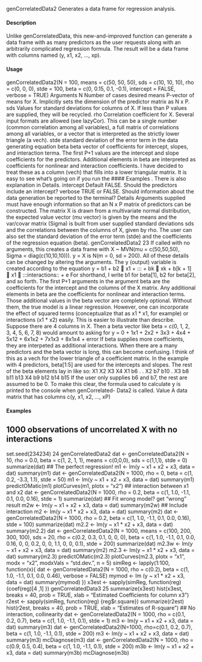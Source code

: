 genCorrelatedData2 Generates a data frame for regression analysis.

#### Description

Unlike genCorrelatedData, this new-and-improved function can generate a data frame with as
many predictors as the user requests along with an arbitrarily complicated regression formula. The
result will be a data frame with columns named (y, x1, x2, ..., xp).

#### Usage

genCorrelatedData2(N = 100, means = c(50, 50, 50), sds = c(10, 10, 10),
rho = c(0, 0, 0), stde = 100, beta = c(0, 0.15, 0.1, -0.1),
intercept = FALSE, verbose = TRUE)
Arguments
N Number of cases desired
means P-vector of means for X. Implicitly sets the dimension of the predictor matrix as
N x P.
sds Values for standard deviations for columns of X. If less than P values are supplied,
they will be recycled.
rho Correlation coefficient for X. Several input formats are allowed (see lazyCor).
This can be a single number (common correlation among all variables), a full
matrix of correlations among all variables, or a vector that is interpreted as the
strictly lower triangle (a vech).
stde standard deviation of the error term in the data generating equation
beta beta vector of coefficients for intercept, slopes, and interaction terma. The first
P+1 values are the intercept and slope coefficients for the predictors. Additional
elements in beta are interpreted as coefficients for nonlinear and interaction coefficients.
I have decided to treat these as a column (vech) that fills into a lower
triangular matrix. It is easy to see what’s going on if you run the 
#### Examples
.
There is also explanation in Details.
intercept Default FALSE. Should the predictors include an intercept?
verbose TRUE or FALSE. Should information about the data generation be reported to
the terminal?
Details
Arguments supplied must have enough information so that an N x P matrix of predictors can be
constructed. The matrix X is drawn from a multivariate normal distribution, the expected value
vector (mu vector) is given by the means and the var/covar matrix (Sigma) is built from user supplied
standard deviations sds and the correlations between the columns of X, given by rho. The user can
also set the standard deviation of the error term (stde) and the coefficients of the regression equation
(beta).
genCorrelatedData2 23
If called with no arguments, this creates a data frame with X ~ MVN(mu = c(50,50,50), Sigma =
diag(c(10,10,10))). y = X is N(m = 0, sd = 200). All of these details can be changed by altering the
arguments.
The y (output) variable is created according to the equation
y = b1 + b2  x1 + ::: + bk  xk + b[k + 1]  x1  :::interactions:: + e
For shorthand, I write b1 for beta[1], b2 for beta[2], and so forth.
The first P+1 arguments in the argument beta are the coefficients for the intercept and the columns
of the X matrix. Any additional elements in beta are the coefficients for nonlinear and interaction
terms.
Those additional values in the beta vector are completely optional. Without them, the true model
is a linear regression. However, one can incorporate the effect of squared terms (conceptualize that
as x1 * x1, for example) or interactions (x1 * x2) easily. This is easier to illustrate than describe.
Suppose there are 4 columns in X. Then a beta vector like beta = c(0, 1, 2, 3, 4, 5, 6, 7, 8) would
amount to asking for
y = 0 + 1x1 + 2x2 + 3x3 + 4x4 + 5x12 + 6x1x2 + 7x1x3 + 8x1x4 + error
If beta supplies more coefficients, they are interpeted as additional interactions.
When there are a many predictors and the beta vector is long, this can become confusing. I think
of this as a vech for the lower triangle of a coefficient matrix. In the example with 4 predictors,
beta[1:5] are used for the intercepts and slopes. The rest of the beta elements lay in like so:
X1 X2 X3 X4
X1 b6 . .
X2 b7 b10 .
X3 b8 b11 b13
X4 b9 b12 b14 b15
If the user only supplies b6 and b7, the rest are assumed to be 0.
To make this clear, the formula used to calculate y is printed to the console when genCorrelated-
Data2 is called.
Value
A data matrix that has columns c(y, x1, x2, ..., xP)

#### Examples

## 1000 observations of uncorrelated X with no interactions
set.seed(234234)
24 genCorrelatedData2
dat <- genCorrelatedData2(N = 10, rho = 0.0, beta = c(1, 2, 1, 1),
means = c(0,0,0), sds = c(1,1,1), stde = 0)
summarize(dat)
## The perfect regression!
m1 <- lm(y ~ x1 + x2 + x3, data = dat)
summary(m1)
dat <- genCorrelatedData2(N = 1000, rho = 0,
beta = c(1, 0.2, -3.3, 1.1), stde = 50)
m1 <- lm(y ~ x1 + x2 + x3, data = dat)
summary(m1)
predictOMatic(m1)
plotCurves(m1, plotx = "x2")
## interaction between x1 and x2
dat <- genCorrelatedData2(N = 1000, rho = 0.2,
beta = c(1, 1.0, -1.1, 0.1, 0.0, 0.16), stde = 1)
summarize(dat)
## Fit wrong model? get "wrong" result
m2w <- lm(y ~ x1 + x2 + x3, data = dat)
summary(m2w)
## Include interaction
m2 <- lm(y ~ x1 * x2 + x3, data = dat)
summary(m2)
dat <- genCorrelatedData2(N = 1000, rho = 0.2,
beta = c(1, 1.0, -1.1, 0.1, 0.0, 0.16), stde = 100)
summarize(dat)
m2.2 <- lm(y ~ x1 * x2 + x3, data = dat)
summary(m2.2)
dat <- genCorrelatedData2(N = 1000, means = c(100, 200, 300, 100),
sds = 20, rho = c(0.2, 0.3, 0.1, 0, 0, 0),
beta = c(1, 1.0, -1.1, 0.1, 0.0, 0.16, 0, 0, 0.2, 0, 0, 1.1, 0, 0, 0.1),
stde = 200)
summarize(dat)
m2.3w <- lm(y ~ x1 + x2 + x3, data = dat)
summary(m2)
m2.3 <- lm(y ~ x1 * x2 + x3, data = dat)
summary(m2.3)
predictOMatic(m2.3)
plotCurves(m2.3, plotx = "x1", modx = "x2", modxVals = "std.dev.", n = 5)
simReg <- lapply(1:100, function(x){
dat <- genCorrelatedData2(N = 1000, rho = c(0.2),
beta = c(1, 1.0, -1.1, 0.1, 0.0, 0.46), verbose = FALSE)
mymod <- lm (y ~ x1 * x2 + x3, data = dat)
summary(mymod)
})
x3est <- sapply(simReg, function(reg) {coef(reg)[4 ,1] })
genCorrelatedData3 25
summarize(x3est)
hist(x3est, breaks = 40, prob = TRUE,
xlab = "Estimated Coefficients for column x3")
r2est <- sapply(simReg, function(reg) {reg$r.square})
summarize(r2est)
hist(r2est, breaks = 40, prob = TRUE, xlab = "Estimates of R-square")
## No interaction, collinearity
dat <- genCorrelatedData2(N = 1000, rho = c(0.1, 0.2, 0.7),
beta = c(1, 1.0, -1.1, 0.1), stde = 1)
m3 <- lm(y ~ x1 + x2 + x3, data = dat)
summary(m3)
dat <- genCorrelatedData2(N=1000, rho=c(0.1, 0.2, 0.7),
beta = c(1, 1.0, -1.1, 0.1), stde = 200)
m3 <- lm(y ~ x1 + x2 + x3, data = dat)
summary(m3)
mcDiagnose(m3)
dat <- genCorrelatedData2(N = 1000, rho = c(0.9, 0.5, 0.4),
beta = c(1, 1.0, -1.1, 0.1), stde = 200)
m3b <- lm(y ~ x1 + x2 + x3, data = dat)
summary(m3b)
mcDiagnose(m3b)
